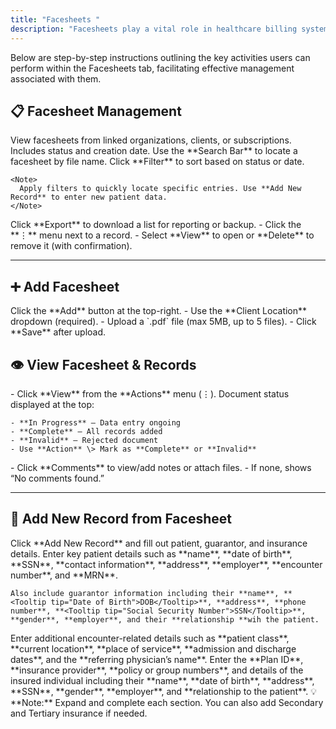 ```yaml
---
title: "Facesheets "
description: "Facesheets play a vital role in healthcare billing systems as these documents contains comprehensive patient information which is extracted by our users and fed into the system, further this information is used for billing, insurance processing, medical treatment, and administrative tasks. They help streamline workflows, improve accuracy in billing processes."
---
```


Below are step-by-step instructions outlining the key activities users can perform within the Facesheets tab, facilitating effective management associated with them.

## 📋 Facesheet Management

<Steps>
  <Step title="Facesheet Overview">
    View facesheets from linked organizations, clients, or subscriptions. Includes status and creation date.
  </Step>
  <Step title="Search Facesheets">
    Use the **Search Bar** to locate a facesheet by file name.
  </Step>
  <Step title="Filter Facesheets">
    Click **Filter** to sort based on status or date.

    <Note>
      Apply filters to quickly locate specific entries. Use **Add New Record** to enter new patient data.
    </Note>
  </Step>
  <Step title="Export Facesheets">
    Click **Export** to download a list for reporting or backup.
  </Step>
  <Step title="Actions Menu">
    - Click the **⋮** menu next to a record.
    - Select **View** to open or **Delete** to remove it (with confirmation).
  </Step>
</Steps>

---

## ➕ Add Facesheet

<Steps>
  <Step title="Upload New Document">
    Click the **Add** button at the top-right.
  </Step>
  <Step title="Select Client Location">
    - Use the **Client Location** dropdown (required).
  </Step>
  <Step title="Attach PDF">
    - Upload a `.pdf` file (max 5MB, up to 5 files).
    - Click **Save** after upload.
  </Step>
</Steps>

## 👁️ View Facesheet & Records

<Steps>
  <Step title="Open Facesheet">
    - Click **View** from the **Actions** menu (⋮).
  </Step>
  <Step title="Check Status">
    Document status displayed at the top:

    - **In Progress** – Data entry ongoing
    - **Complete** – All records added
    - **Invalid** – Rejected document
    - Use **Action** \> Mark as **Complete** or **Invalid**
  </Step>
  <Step title="Comments">
    - Click **Comments** to view/add notes or attach files.
    - If none, shows “No comments found.”
  </Step>
</Steps>

---

## 🧾 Add New Record from Facesheet

<Steps>
  <Step title="Start New Record">
    Click **Add New Record** and fill out patient, guarantor, and insurance details.
  </Step>
</Steps>

<Tabs>
  <Tab title="Patient Info">
    Enter key patient details such as **name**, **date of birth**, **<Tooltip tip="Social Security Number">SSN</Tooltip>**, **contact information**, **address**, **employer**, **encounter number**, and **<Tooltip tip="Medical Record Number">MRN</Tooltip>**.

    Also include guarantor information including their **name**, **<Tooltip tip="Date of Birth">DOB</Tooltip>**, **address**, **phone number**, **<Tooltip tip="Social Security Number">SSN</Tooltip>**, **gender**, **employer**, and their **relationship **wih the patient.
  </Tab>
  <Tab title="Admission Info">
    Enter additional encounter-related details such as **patient class**, **current location**, **place of service**, **admission and discharge dates**, and the **referring physician’s name**.
  </Tab>
  <Tab title="Insurance Info">
    Enter the **Plan ID**, **insurance provider**, **policy or group numbers**, and details of the insured individual including their **name**, **date of birth**, **address**, **<Tooltip tip="Social Security Number">SSN</Tooltip>**, **gender**, **employer**, and **relationship to the patient**.
  </Tab>
</Tabs>

<Note>
  💡 **Note:** Expand and complete each section. You can also add Secondary and Tertiary insurance if needed.
</Note>